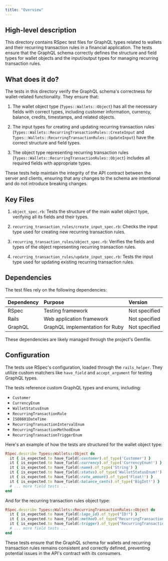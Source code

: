 ```yaml
---
title: "Overview"
---
```


## High-level description

This directory contains RSpec test files for GraphQL types related to wallets and their recurring transaction rules in a financial application. The tests ensure that the GraphQL schema correctly defines the structure and field types for wallet objects and the input/output types for managing recurring transaction rules.

## What does it do?

The tests in this directory verify the GraphQL schema's correctness for wallet-related functionality. They ensure that:

1. The wallet object type (`Types::Wallets::Object`) has all the necessary fields with correct types, including customer information, currency, balance, credits, timestamps, and related objects.

2. The input types for creating and updating recurring transaction rules (`Types::Wallets::RecurringTransactionRules::CreateInput` and `Types::Wallets::RecurringTransactionRules::UpdateInput`) have the correct structure and field types.

3. The object type representing recurring transaction rules (`Types::Wallets::RecurringTransactionRules::Object`) includes all required fields with appropriate types.

These tests help maintain the integrity of the API contract between the server and clients, ensuring that any changes to the schema are intentional and do not introduce breaking changes.

## Key Files

1. `object_spec.rb`: Tests the structure of the main wallet object type, verifying all its fields and their types.

2. `recurring_transaction_rules/create_input_spec.rb`: Checks the input type used for creating new recurring transaction rules.

3. `recurring_transaction_rules/object_spec.rb`: Verifies the fields and types of the object representing recurring transaction rules.

4. `recurring_transaction_rules/update_input_spec.rb`: Tests the input type used for updating existing recurring transaction rules.

## Dependencies

The test files rely on the following dependencies:

| Dependency | Purpose | Version |
|:-----------|:--------|:--------|
| RSpec | Testing framework | Not specified |
| Rails | Web application framework | Not specified |
| GraphQL | GraphQL implementation for Ruby | Not specified |

These dependencies are likely managed through the project's Gemfile.

## Configuration

The tests use RSpec's configuration, loaded through the `rails_helper`. They utilize custom matchers like `have_field` and `accept_argument` for testing GraphQL types.

The tests reference custom GraphQL types and enums, including:

- `Customer`
- `CurrencyEnum`
- `WalletStatusEnum`
- `RecurringTransactionRule`
- `ISO8601DateTime`
- `RecurringTransactionIntervalEnum`
- `RecurringTransactionMethodEnum`
- `RecurringTransactionTriggerEnum`

Here's an example of how the tests are structured for the wallet object type:

```ruby
RSpec.describe Types::Wallets::Object do
  it { is_expected.to have_field(:customer).of_type('Customer') }
  it { is_expected.to have_field(:currency).of_type('CurrencyEnum!') }
  it { is_expected.to have_field(:name).of_type('String') }
  it { is_expected.to have_field(:status).of_type('WalletStatusEnum!') }
  it { is_expected.to have_field(:rate_amount).of_type('Float!') }
  it { is_expected.to have_field(:balance_cents).of_type('BigInt!') }
  # ... more field tests ...
end
```

And for the recurring transaction rules object type:

```ruby
RSpec.describe Types::Wallets::RecurringTransactionRules::Object do
  it { is_expected.to have_field(:lago_id).of_type("ID!") }
  it { is_expected.to have_field(:method).of_type("RecurringTransactionMethodEnum!") }
  it { is_expected.to have_field(:trigger).of_type("RecurringTransactionTriggerEnum!") }
  # ... more field tests ...
end
```

These tests ensure that the GraphQL schema for wallets and recurring transaction rules remains consistent and correctly defined, preventing potential issues in the API's contract with its consumers.